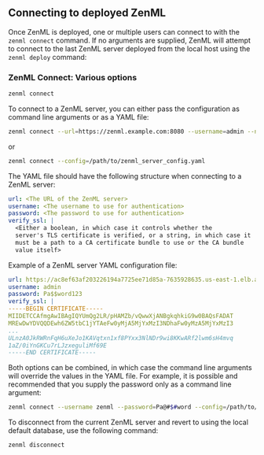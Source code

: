 ## Connecting to deployed ZenML

Once ZenML is deployed, one or multiple users can connect to with the `zenml connect` command. If no arguments are supplied, ZenML will attempt to connect to the last ZenML server deployed from the local host using the `zenml deploy` command:

### ZenML Connect: Various options

```sh
zenml connect
```

To connect to a ZenML server, you can either pass the configuration as command line arguments or as a YAML file:

```sh
zenml connect --url=https://zenml.example.com:8080 --username=admin --no-verify-ssl
```

or

```sh
zenml connect --config=/path/to/zenml_server_config.yaml
```

The YAML file should have the following structure when connecting to a ZenML server:

```yaml
url: <The URL of the ZenML server>
username: <The username to use for authentication>
password: <The password to use for authentication>
verify_ssl: |
  <Either a boolean, in which case it controls whether the
  server's TLS certificate is verified, or a string, in which case it
  must be a path to a CA certificate bundle to use or the CA bundle
  value itself>
```

Example of a ZenML server YAML configuration file:

```yaml
url: https://ac8ef63af203226194a7725ee71d85a-7635928635.us-east-1.elb.amazonaws.com/zenml
username: admin
password: Pa$$word123
verify_ssl: |
-----BEGIN CERTIFICATE-----
MIIDETCCAfmgAwIBAgIQYUmQg2LR/pHAMZb/vQwwXjANBgkqhkiG9w0BAQsFADAT
MREwDwYDVQQDEwh6ZW5tbC1jYTAeFw0yMjA5MjYxMzI3NDhaFw0yMzA5MjYxMzI3
...
ULnzA0JkRWRnFqH6uXeJo1KAVqtxn1xf8PYxx3NlNDr9wi8KKwARf2lwm6sH4mvq
1aZ/0iYnGKCu7rLJzxeguliMf69E
-----END CERTIFICATE-----
```

Both options can be combined, in which case the command line arguments will override the values in the YAML file. For example, it is possible and recommended that you supply the password only as a command line argument:

```sh
zenml connect --username zenml --password=Pa@#$#word --config=/path/to/zenml_server_config.yaml
```

To disconnect from the current ZenML server and revert to using the local default database, use the following command:

```sh
zenml disconnect
```
